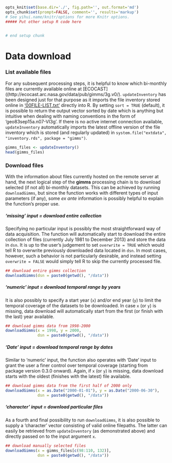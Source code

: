 ```r
opts_knit$set(base.dir='./', fig.path='', out.format='md')
opts_chunk$set(prompt=FALSE, comment='', results='markup')
# See yihui.name/knitr/options for more Knitr options.
##### Put other setup R code here


# end setup chunk
```
# Data download

### List available files
For any subsequent processing steps, it is helpful to know which bi-monthly files are currently available online at [ECOCAST]((http://ecocast.arc.nasa.gov/data/pub/gimms/3g.v0/). `updateInventory` has been designed just for that purpose as it imports the file inventory stored online in ['00FILE-LIST.txt'](http://ecocast.arc.nasa.gov/data/pub/gimms/3g.v0/00FILE-LIST.txt) directly into R. By setting `sort = TRUE` (default), it is possible to return the output vector sorted by date which is anything but intuitive when dealing with naming conventions in the form of 'geo83sep15a.n07-VI3g'. If there is no active internet connection available, `updateInventory` automatically imports the latest offline version of the file inventory which is stored (and regularly updated) in `system.file("extdata", "inventory.rds", package = "gimms")`.

```r
gimms_files <- updateInventory()
head(gimms_files)
```

### Download files
With the information about files currently hosted on the remote server at hand, the next logical step of the **gimms** processing chain is to download selected (if not all) bi-monthly datasets. This can be achieved by running `downloadGimms`, but since the function works with different types of input parameters (if any), some *ex ante* information is possibly helpful to explain the function's proper use.

##### 'missing' input = download entire collection
Specifying no particular input is possibly the most straightforward way of data acquisition. The function will automatically start to download the entire collection of files (currently July 1981 to December 2013) and store the data in `dsn`. It is up to the user's judgement to set `overwrite = TRUE` which would tell R to overwrite previously downloaded data located in `dsn`. In most cases, however, such a behavior is not particularly desirable, and instead setting `overwrite = FALSE` would simply tell R to skip the currently processed file.

```r
## download entire gimms collection
downloadGimms(dsn = paste0(getwd(), "/data"))
```

##### 'numeric' input = download temporal range by years
It is also possibly to specify a start year (`x`) and/or end year (`y`) to limit the temporal coverage of the datasets to be downloaded. In case `x` (or `y`) is missing, data download will automatically start from the first (or finish with the last) year available. 

```r
## download gimms data from 1998-2000
downloadGimms(x = 1998, y = 2000, 
              dsn = paste0(getwd(), "/data"))
```

##### 'Date' input = download temporal range by dates
Similar to 'numeric' input, the function also operates with 'Date' input to grant the user a finer control over temporal coverage (starting from package version 0.3.0 onward). Again, if `x` (or `y`) is missing, data download starts with the oldest (finishes with the latest) file available.

```r
## download gimms data from the first half of 2000 only
downloadGimms(x = as.Date("2000-01-01"), y = as.Date("2000-06-30"), 
              dsn = paste0(getwd(), "/data"))
```

##### 'character' input = download particular files
As a fourth and final possibility to run `downloadGimms`, it is also possible to supply a 'character' vector consisting of valid online filepaths. The latter can easily be retrieved from `updateInventory` (as demonstrated above) and directly passed on to the input argument `x`. 

```r
## download manually selected files
downloadGimms(x = gimms_files[c(98:110, 132)], 
              dsn = paste0(getwd(), "/data"))
```
